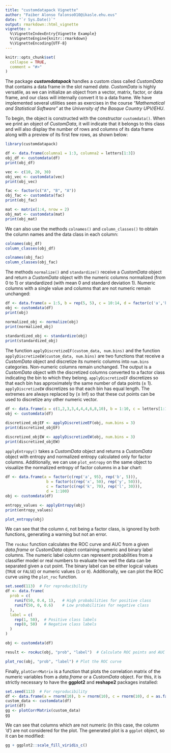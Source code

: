 ---
title: "customdatapack Vignette"
author: "Faiber Alonso falonso010@ikasle.ehu.eus"
date: "`r Sys.Date()`"
output: rmarkdown::html_vignette
vignette: >
  %\VignetteIndexEntry{Vignette Example}
  %\VignetteEngine{knitr::rmarkdown}
  %\VignetteEncoding{UTF-8}
---

```{r setup, include = FALSE}
knitr::opts_chunk$set(
  collapse = TRUE,
  comment = "#>"
)
```

The package ***customdatapack*** handles a custom class called *CustomData* that contains a data frame in the slot named *data*. *CustomData* is highly versatile, as we can initialize an object from a vector, matrix, factor, or data frame, and our class will internally convert it to a data frame. We have implemented several utilities seen as exercises in the course *"Mathematical and Statistical Software"* at the *University of the Basque Country UPV/EHU*.

To begin, the object is constructed with the constructor `customdata()`. When we print an object of *CustomData*, it will indicate that it belongs to this class and will also display the number of rows and columns of its data frame along with a preview of its first few rows, as shown below:

```{r}
library(customdatapack)

df <- data.frame(columna1 = 1:3, columna2 = letters[1:3])
obj_df <- customdata(df)
print(obj_df)

vec <- c(10, 20, 30)
obj_vec <- customdata(vec)
print(obj_vec)

fac <- factor(c("A", "B", "A"))
obj_fac <- customdata(fac)
print(obj_fac)

mat <- matrix(1:4, nrow = 2)
obj_mat <- customdata(mat)
print(obj_mat)
```

We can also use the methods `colnames()` and `column_classes()` to obtain the column names and the data class in each column:

```{r}
colnames(obj_df)
column_classes(obj_df)

colnames(obj_fac)
column_classes(obj_fac)
```

The methods `normalize()` and `standardize()` receive a *CustomData* object and return a *CustomData* object with the numeric columns normalized (from 0 to 1) or standardized (with mean 0 and standard deviation 1). Numeric columns with a single value and columns that are not numeric remain unchanged:

```{r}
df <- data.frame(a = 1:5, b = rep(5, 5), c = 10:14, d = factor(c('a','b','a','b','b')))
obj <- customdata(df)
print(obj)

normalized_obj <- normalize(obj)
print(normalized_obj)
 
standardized_obj <- standardize(obj)
print(standardized_obj)
```

The function `applyDiscretizeEF(custom_data, num.bins)` and the function `applyDiscretizeEW(custom_data, num.bins)` are two functions that receive a *CustomData* object and discretize its numeric columns into `num.bins` categories. Non-numeric columns remain unchanged. The output is a *CustomData* object with the discretized columns converted to a factor class indicating the bin to which they belong. `applyDiscretizeEF` discretizes so that each bin has approximately the same number of data points ($\pm$ 1). `applyDiscretizeEW` discretizes so that each bin has equal length. The extremes are always replaced by ($\pm$ Inf) so that these cut points can be used to discretize any other numeric vector.

```{r}
df <- data.frame(a = c(1,2,3,3,4,4,4,6,8,10), b = 1:10, c = letters[1:10])
obj <- customdata(df)

discretized_objEF <- applyDiscretizeEF(obj, num.bins = 3)
print(discretized_objEF)

discretized_objEW <- applyDiscretizeEW(obj, num.bins = 3)
print(discretized_objEW)
```

`applyEntropy()` takes a *CustomData* object and returns a *CustomData* object with entropy and normalized entropy calculated only for factor columns. Additionally, we can use `plot_entropy` on the same object to visualize the normalized entropy of factor columns in a bar chart:

```{r, fig.width=10, fig.height=6, out.width="100%"}
df <- data.frame(a = factor(c(rep('a', 95), rep('b', 5))), 
                  b = factor(c(rep('x', 50), rep('y', 50))),
                  c = factor(c(rep('k', 70), rep('l', 30))),
                  d = 1:100)
obj <- customdata(df)

entropy_values <- applyEntropy(obj)
print(entropy_values)

plot_entropy(obj)
```

We can see that the column `d`, not being a factor class, is ignored by both functions, generating a warning but not an error.

The `rocAuc` function calculates the ROC curve and AUC from a given *data.frame* or *CustomData* object containing numeric and binary label columns. The numeric label column can represent probabilities from a classifier model or real numbers to evaluate how well the data can be separated given a cut point. The binary label can be either logical values (`TRUE` or `FALSE`) or numeric values (`1` or `0`). Additionally, we can plot the ROC curve using the `plot_roc` function.


```{r, fig.width=10, fig.height=6, out.width="100%"}
set.seed(113)  # For reproducibility
df <- data.frame(
  prob = c(
    runif(50, 0.4, 1),   # High probabilities for positive class
    runif(50, 0, 0.6)    # Low probabilities for negative class
  ),
  label = c(
    rep(1, 50),  # Positive class labels
    rep(0, 50)   # Negative class labels
  )
)

obj <- customdata(df)

result <- rocAuc(obj, "prob", "label")  # Calculate ROC points and AUC

plot_roc(obj, "prob", "label") # Plot the ROC curve
```

Finally, `plotCorrMatrix` is a function that plots the correlation matrix of the numeric variables from a *data.frame* or a *CustomData* object. For this, it is strictly necessary to have the **ggplot2** and **reshape2** packages installed:

```{r, fig.width=10, fig.height=6, out.width="100%"}
set.seed(113)  # For reproducibility
df <- data.frame(a = rnorm(10), b = rnorm(10), c = rnorm(10), d = as.factor(sample(letters, 10, replace = TRUE)))
custom_data <- customdata(df)
print(df)
gg <- plotCorrMatrix(custom_data)
gg
```

We can see that columns which are not numeric (in this case, the column 'd') are not considered for the plot. The generated plot is a `ggplot` object, so it can be modified:

```{r, fig.width=10, fig.height=6, out.width="100%"}
gg + ggplot2::scale_fill_viridis_c()

```

